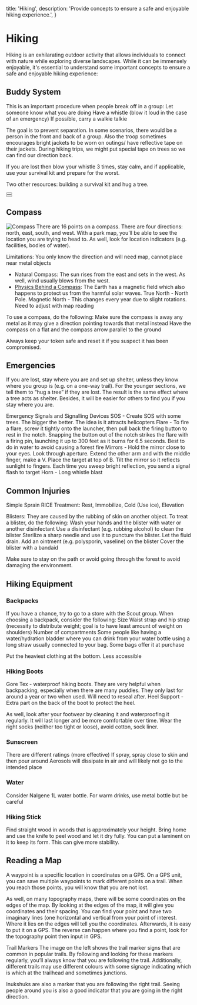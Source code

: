   title: 'Hiking',
  description:
    'Provide concepts to ensure a safe and enjoyable hiking experience.',
}

# Hiking
Hiking is an exhilarating outdoor activity that allows individuals to connect with nature while exploring diverse landscapes. While it can be immensely enjoyable, it's essential to understand some important concepts to ensure a safe and enjoyable hiking experience:

## Buddy System
This is an important procedure when people break off in a group:
Let someone know what you are doing
Have a whistle (blow it loud in the case of an emergency)
If possible, carry a walkie talkie

The goal is to prevent separation. In some scenarios, there would be a person in the front and back of a group. Also the troop sometimes encourages bright jackets to be worn on outings/ have reflective tape on their jackets. During hiking trips, we might put special tape on trees so we can find our direction back. 

If you are lost then blow your whistle 3 times, stay calm, and if applicable, use your survival kit and prepare for the worst.

Two other resources: building a survival kit and hug a tree.
<div className="not-prose">
  <Button
    href="https://www.adventuresmart.ca/programs/hug-a-tree-and-survive/"
    variant="text"
    arrow="right"
    children="Hug a Tree Resource"
  />
</div>

<div className="not-prose">
  <Button
    href="emergencyPrep#survival-kit"
    variant="text"
    arrow="right"
    children="Survival Kit"
  />
</div>


## Compass
![Compass](https://www.hillwalktours.com/wp-content/uploads/2021/09/silva-type4-compass-edited.jpg)
There are 16 points on a compass. There are four directions: north, east, south, and west. With a park map, you’ll be able to see the location you are trying to head to. As well, look for location indicators (e.g. facilities, bodies of water).

Limitations: You only know the direction and will need map, cannot place near metal objects

- Natural Compass: The sun rises from the east and sets in the west. As well, wind usually blows from the west.
- [Physics Behind a Compass](#): The Earth has a magnetic field which also happens to protect us from the harmful solar waves. True North - North Pole. Magnetic North - This changes every year due to slight rotations. Need to adjust with map reading


To use a compass, do the following:
Make sure the compass is away any metal as it may give a direction pointing towards that metal instead
Have the compass on a flat and the compass arrow parallel to the ground

Always keep your token safe and reset it if you suspect it has been compromised.

## Emergencies
If you are lost, stay where you are and set up shelter, unless they know where you group is (e.g. on a one-way trail). For the younger sections, we tell them to “hug a tree” if they are lost. The result is the same effect where a tree acts as shelter. Besides, it will be easier for others to find you if you stay where you are.

Emergency Signals and Signalling Devices
SOS - Create SOS with some trees. The bigger the better. The idea is it attracts helicopters
Flare - To fire a flare, screw it tightly onto the launcher, then pull back the firing button to rest in the notch. Snapping the button out of the notch strikes the flare with a firing pin, launching it up to 300 feet as it burns for 6.5 seconds. Best to do in water to avoid causing a forest fire
Mirrors - Hold the mirror close to your eyes. Look through aperture. Extend the other arm and with the middle finger, make a V. Place the target at top of B. Tilt the mirror so it reflects sunlight to fingers. Each time you sweep bright reflection, you send a signal flash to target
Horn - Long whistle blast

## Common Injuries
Simple Sprain
RICE Treatment: Rest, Immobilize, Cold (Use ice), Elevation
 
Blisters: They are caused by the rubbing of skin on another object. To treat a blister, do the following:
Wash your hands and the blister with water or another disinfectant
Use a disinfectant (e.g. rubbing alcohol) to clean the blister
Sterilize a sharp needle and use it to puncture the blister. Let the fluid drain. 
Add an ointment (e.g. polysporin, vaseline) on the blister
Cover the blister with a bandaid

Make sure to stay on the path or avoid going through the forest to avoid damaging the environment.

## Hiking Equipment
### Backpacks
If you have a chance, try to go to a store with the Scout group. When choosing a backpack, consider the following:
Size
Waist strap and hip strap (necessity to distribute weight; goal is to have least amount of weight on shoulders)
Number of compartments
Some people like having a water/hydration bladder where you can drink from your water bottle using a long straw usually connected to your bag. Some bags offer it at purchase

Put the heaviest clothing at the bottom. Less accessible

### Hiking Boots
Gore Tex - waterproof hiking boots. They are very helpful when backpacking, especially when there are many puddles. They only last for around a year or two when used. Will need to reseal after.
Heel Support - Extra part on the back of the boot to protect the heel. 

As well, look after your footwear by cleaning it and waterproofing it regularly. It will last longer and be more comfortable over time. Wear the right socks (neither too tight or loose), avoid cotton, sock liner. 

### Sunscreen
There are different ratings (more effective)
If spray, spray close to skin and then pour around
Aerosols will dissipate in air and will likely not go to the intended place

### Water
Consider Nalgene 1L water bottle. For warm drinks, use metal bottle but be careful

### Hiking Stick
Find straight wood in woods that is approximately your height. Bring home and use the knife to peel wood and let it dry fully. You can put a laminent on it to keep its form. This can give more stability.

## Reading a Map
A waypoint is a specific location in coordinates on a GPS. On a GPS unit, you can save multiple waypoints to mark different points on a trail. When you reach those points, you will know that you are not lost.

As well, on many topography maps, there will be some coordinates on the edges of the map. By looking at the edges of the map, it will give you coordinates and their spacing. You can find your point and have two imaginary lines (one horizontal and vertical from your point of interest. Where it lies on the edges will tell you the coordinates. Afterwards, it is easy to put it on a GPS. The reverse can happen where you find a point, look for the topography point then input in GPS.

Trail Markers
The image on the left shows the trail marker signs that are common in popular trails. By following and looking for these markers regularly, you’ll always know that you are following the trail. Additionally, different trails may use different colours with some signage indicating which is which at the trailhead and sometimes junctions. 

Inukshuks are also a marker that you are following the right trail. Seeing people around you is also a good indicator that you are going in the right direction.
